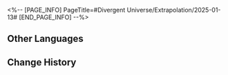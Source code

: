 <%-- [PAGE_INFO]
PageTitle=#Divergent Universe/Extrapolation/2025-01-13#
[END_PAGE_INFO] --%>
{{Event
|name              = Cyclical Extrapolation: Journey's End
|image             = Event Cyclical Extrapolation Journey's End.png
|type              = Cyclical Extrapolation
|time_known        = yes
|time_start        = 2025-01-13 04:00:00
|time_end          = 2025-01-20 03:59:59
}}

{{Cyclical Extrapolation
|curios     = High-Calorie Diet (Decrypted)
|equations  = 
|trailblaze = 
|rewards    = Relic Remains*30; Lost Crystal*3
|boss_1_1   = Voidranger: Trampler; Decaying Shadow; Dreamjolt Troupe's Sweet Gorilla; "Tomorrow in Harmonious Chords"; "Present Inebriated in Revelry"
|boss_1_2   = Disciples of Sanctus Medicus: Shape Shifter (Bug); The Ascended (Bug); Abundance Sprite: Malefic Ape (Bug); Senior Staff: Team Leader (Bug); Aurumaton Spectral Envoy (Bug); Dreamjolt Troupe's Beyond Overcooked (Bug); Dreamjolt Troupe's Sweet Gorilla (Bug); "Past Confined and Caged" (Bug); "Tomorrow in Harmonious Chords" (Bug); "Present Inebriated in Revelry" (Bug)
|boss_2_1   = Voidranger: Trampler (Bug); Decaying Shadow (Bug); Dreamjolt Troupe's Sweet Gorilla (Bug); "Tomorrow in Harmonious Chords" (Bug); "Present Inebriated in Revelry" (Bug)
|boss_2_2   = Svarog (Complete); Stellaron Hunter: Kafka (Complete); Abundant Ebon Deer (Complete); Cloud Knight Lieutenant: Yanqing (Complete); Memory Zone Meme "Something Unto Death" (Complete)
|boss_3     = Borisin Warhead: Hoolay (Complete)
|rules      = Obtain this week's Preset Constructs upon entering the first plane
}}

==Other Languages==
{{Other Languages
|en   = Cyclical Extrapolation: Journey's End
|zhs  = 周期演算：终尽旅途
|zht  = 週期演算：終盡旅途
|ja   = 周期演算：果てへの旅
|ko   = 주기 연산: 끝이 난 여정
|es   = Cálculo periódico: Al final del viaje
|fr   = Calcul cyclique&nbsp;: Fin du voyage
|ru   = Цикличное вычисление: Завершение путешествия
|th   = การคำนวณแบบรอบ: สิ้นสุดการเดินทาง
|vi   = Ngoại Suy Chu Kỳ: Hành Trình Cuối Cùng
|de   = Zyklische Berechnung: Das Ende der Reise
|id   = Kalkulasi Siklus: Akhir Perjalanan
|pt   = Extrapolação Cíclica: Fim da Jornada
}}

==Change History==
{{Change History|2.7}}